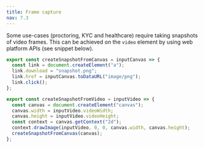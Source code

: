 ```yaml
---
title: Frame capture
nav: 7.3
---
```


Some use-cases (proctoring, KYC and healthcare) require taking snapshots of video frames. This can be achieved on the `video` element by using web platform APIs (see snippet below).

```javascript
export const createSnapshotFromCanvas = inputCanvas => {
  const link = document.createElement("a");
  link.download = "snapshot.png";
  link.href = inputCanvas.toDataURL("image/png");
  link.click();
};

export const createSnapshotFromVideo = inputVideo => {
  const canvas = document.createElement("canvas");
  canvas.width = inputVideo.videoWidth;
  canvas.height = inputVideo.videoHeight;
  const context = canvas.getContext("2d");
  context.drawImage(inputVideo, 0, 0, canvas.width, canvas.height);
  createSnapshotFromCanvas(canvas);
};
```
